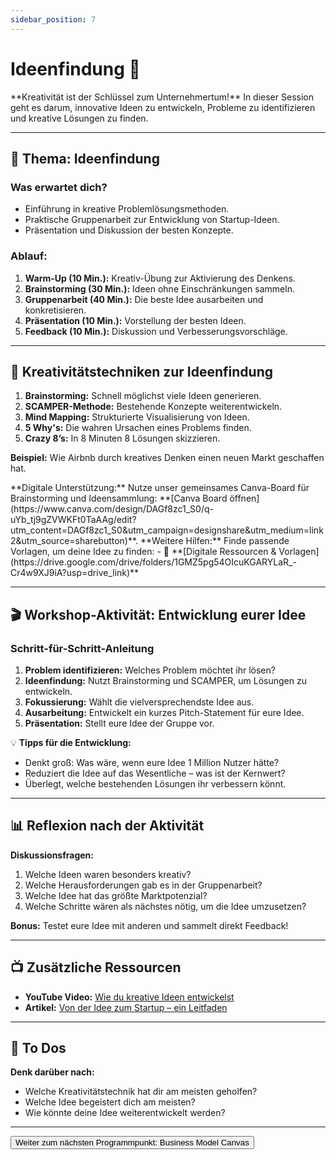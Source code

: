 ```yaml
---
sidebar_position: 7
---
```


# Ideenfindung 🚀

<Admonition type="info" icon="💡">
  **Kreativität ist der Schlüssel zum Unternehmertum!** In dieser Session geht
  es darum, innovative Ideen zu entwickeln, Probleme zu identifizieren und
  kreative Lösungen zu finden.
</Admonition>

---

## 🎯 **Thema:** Ideenfindung

### **Was erwartet dich?**

- Einführung in kreative Problemlösungsmethoden.
- Praktische Gruppenarbeit zur Entwicklung von Startup-Ideen.
- Präsentation und Diskussion der besten Konzepte.

### **Ablauf:**

1. **Warm-Up (10 Min.):** Kreativ-Übung zur Aktivierung des Denkens.
2. **Brainstorming (30 Min.):** Ideen ohne Einschränkungen sammeln.
3. **Gruppenarbeit (40 Min.):** Die beste Idee ausarbeiten und konkretisieren.
4. **Präsentation (10 Min.):** Vorstellung der besten Ideen.
5. **Feedback (10 Min.):** Diskussion und Verbesserungsvorschläge.

---

## 🧠 **Kreativitätstechniken zur Ideenfindung**

1. **Brainstorming:** Schnell möglichst viele Ideen generieren.
2. **SCAMPER-Methode:** Bestehende Konzepte weiterentwickeln.
3. **Mind Mapping:** Strukturierte Visualisierung von Ideen.
4. **5 Why's:** Die wahren Ursachen eines Problems finden.
5. **Crazy 8’s:** In 8 Minuten 8 Lösungen skizzieren.

**Beispiel:** Wie Airbnb durch kreatives Denken einen neuen Markt geschaffen hat.

<Admonition type="link" icon="🔗">
  **Digitale Unterstützung:** Nutze unser gemeinsames Canva-Board für
  Brainstorming und Ideensammlung: **[Canva Board
  öffnen](https://www.canva.com/design/DAGf8zc1_S0/q-uYb_tj9gZVWKFt0TaAAg/edit?utm_content=DAGf8zc1_S0&utm_campaign=designshare&utm_medium=link2&utm_source=sharebutton)**.
</Admonition>

<Admonition type="link" icon="🔗">
  **Weitere Hilfen:** Finde passende Vorlagen, um deine Idee zu finden: - 📂
  **[Digitale Ressourcen &
  Vorlagen](https://drive.google.com/drive/folders/1GMZ5pg54OIcuKGARYLaR_-Cr4w9XJ9iA?usp=drive_link)**
</Admonition>

---

## 🎬 **Workshop-Aktivität: Entwicklung eurer Idee**

### **Schritt-für-Schritt-Anleitung**

1. **Problem identifizieren:** Welches Problem möchtet ihr lösen?
2. **Ideenfindung:** Nutzt Brainstorming und SCAMPER, um Lösungen zu entwickeln.
3. **Fokussierung:** Wählt die vielversprechendste Idee aus.
4. **Ausarbeitung:** Entwickelt ein kurzes Pitch-Statement für eure Idee.
5. **Präsentation:** Stellt eure Idee der Gruppe vor.

💡 **Tipps für die Entwicklung:**

- Denkt groß: Was wäre, wenn eure Idee 1 Million Nutzer hätte?
- Reduziert die Idee auf das Wesentliche – was ist der Kernwert?
- Überlegt, welche bestehenden Lösungen ihr verbessern könnt.

---

## 📊 **Reflexion nach der Aktivität**

**Diskussionsfragen:**

1. Welche Ideen waren besonders kreativ?
2. Welche Herausforderungen gab es in der Gruppenarbeit?
3. Welche Idee hat das größte Marktpotenzial?
4. Welche Schritte wären als nächstes nötig, um die Idee umzusetzen?

**Bonus:** Testet eure Idee mit anderen und sammelt direkt Feedback!

---

## 📺 **Zusätzliche Ressourcen**

- **YouTube Video:** [Wie du kreative Ideen entwickelst](https://www.youtube.com/watch?v=EPbOOXR2jFo)
- **Artikel:** [Von der Idee zum Startup – ein Leitfaden](https://www.fuer-gruender.de/wissen/geschaeftsidee-finden/geschaeftsidee-suchen/kreativitaetstechniken/)

---

## 🚀 **To Dos**

**Denk darüber nach:**

- Welche Kreativitätstechnik hat dir am meisten geholfen?
- Welche Idee begeistert dich am meisten?
- Wie könnte deine Idee weiterentwickelt werden?

---

<Button destination="/roadmap/docs/startup-basics/yfn-school/day1/business-model">
  Weiter zum nächsten Programmpunkt: Business Model Canvas
</Button>
